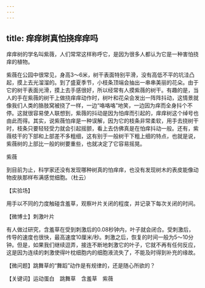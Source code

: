 ```yaml
---
---
---
```

title: 痒痒树真怕挠痒痒吗
---




痒痒树的学名叫紫薇，人们常常这样称呼它，是因为很多人都认为它是一种害怕挠痒的植物。



紫薇在公园中很常见，身高3～6米，树干表面特别平滑，没有高低不平的坑洼凸起，摸上去光溜溜的。到了盛夏季节，小枝条顶端会抽出一串串美丽的花朵。由于它的树干表面光滑，摸上去手感很好，所以经常有人摸紫薇的树干。有趣的是，当人的手在紫薇的树干上做挠痒痒动作时，树叶和花朵会发出一阵阵抖动，这情景就像我们人类的胳肢窝被挠了一样，一边“咯咯咯”地笑，一边因为痒而全身抖个不停。这就很容易使人联想到，紫薇的抖动是因为怕痒而引起的，痒痒树这个绰号也由此而得。其实，说紫薇怕痒是一种误解，因为它的枝条非常柔软，用手去挠树干时，枝条只要轻轻受力就会引起摇颤，看上去仿佛真是在怕痒抖动一般。还有，紫薇枝干的下部和上部差不多粗细，这有别于一般树干下粗上细的特点，也就是说，紫薇树的上部比一般的树要重些，也就决定了它容易摇晃。

紫薇



到目前为止，科学家还没有发现哪种树真的怕痒痒，也没有发现树木的表皮能像动物皮肤那样布满感觉细胞。（杜云）





【实验场】

用手以不同的力度触碰含羞草，观察叶片关闭的程度，并记录下每次关闭的时间。

【微博士】刺激叶片



有人做过研究，含羞草在受到刺激后的0.08秒钟内，叶子就会闭合。受刺激后，传导的速度也很快，最高速度10厘米/秒。刺激之后，恢复的时间一般为5～10分钟。但是，如果我们继续逗弄，接连不断地刺激它的叶子，它就不再有任何反应，这是因为连续的刺激使得叶枕细胞内的细胞液流失了，不能及时得到补充的缘故。

【微问题】跳舞草的“舞蹈”动作是有规律的，还是随心所欲的？

【关键词】运动蛋白　跳舞草　含羞草　紫薇